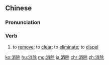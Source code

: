 ==Chinese==
{{zh-forms}}

===Pronunciation===
{{zh-pron
|m=xiāochú
|c=siu1 ceoi4
|mn=qz:siau-tîr/tw,xm:siau-tû/zz:siau-tî
|ma=Zh-xiaochú.ogg
|cat=v
}}

===Verb===
{{zh-verb}}

# to [[remove]]; to [[clear]]; to [[eliminate]]; to [[dispel]]

[[ko:消除]]
[[hu:消除]]
[[mg:消除]]
[[ja:消除]]
[[chr:消除]]
[[zh:消除]]